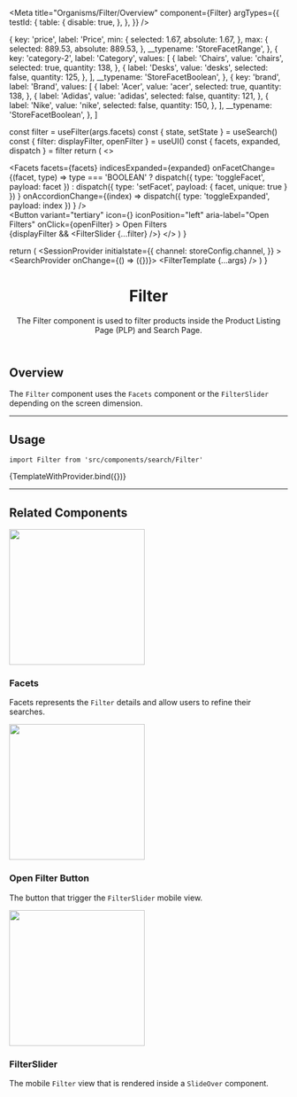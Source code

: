 




<Meta
  title="Organisms/Filter/Overview"
  component={Filter}
  argTypes={{
    testId: {
      table: {
        disable: true,
      },
    },
  }}
/>

  {
    key: 'price',
    label: 'Price',
    min: {
      selected: 1.67,
      absolute: 1.67,
    },
    max: {
      selected: 889.53,
      absolute: 889.53,
    },
    __typename: 'StoreFacetRange',
  },
  {
    key: 'category-2',
    label: 'Category',
    values: [
      {
        label: 'Chairs',
        value: 'chairs',
        selected: true,
        quantity: 138,
      },
      {
        label: 'Desks',
        value: 'desks',
        selected: false,
        quantity: 125,
      },
    ],
    __typename: 'StoreFacetBoolean',
  },
  {
    key: 'brand',
    label: 'Brand',
    values: [
      {
        label: 'Acer',
        value: 'acer',
        selected: true,
        quantity: 138,
      },
      {
        label: 'Adidas',
        value: 'adidas',
        selected: false,
        quantity: 121,
      },
      {
        label: 'Nike',
        value: 'nike',
        selected: false,
        quantity: 150,
      },
    ],
    __typename: 'StoreFacetBoolean',
  },
]

  const filter = useFilter(args.facets)
  const { state, setState } = useSearch()
  const { filter: displayFilter, openFilter } = useUI()
  const { facets, expanded, dispatch } = filter
  return (
    <>
      <div className="hidden-mobile">
        <Facets
          facets={facets}
          indicesExpanded={expanded}
          onFacetChange={(facet, type) =>
            type === 'BOOLEAN'
              ? dispatch({ type: 'toggleFacet', payload: facet })
              : dispatch({ type: 'setFacet', payload: { facet, unique: true } })
          }
          onAccordionChange={(index) =>
            dispatch({ type: 'toggleExpanded', payload: index })
          }
        />
      </div>
      <div className="display-mobile">
        <Button
          variant="tertiary"
          icon={<Icon name="FadersHorizontal" width={16} height={16} />}
          iconPosition="left"
          aria-label="Open Filters"
          onClick={openFilter}
        >
          Open Filters
        </Button>
      </div>
      {displayFilter && <FilterSlider {...filter} />}
    </>
  )
}

  return (
    <SessionProvider
      initialstate={{
        channel: storeConfig.channel,
      }}
    >
      <UIProvider>
        <SearchProvider onChange={() => ({})}>
          <FilterTemplate {...args} />
        </SearchProvider>
      </UIProvider>
    </SessionProvider>
  )
}

<header>

# Filter

The Filter component is used to filter products inside the Product Listing Page (PLP) and Search Page.

</header>

## Overview

The `Filter` component uses the `Facets` component or the `FilterSlider` depending on the screen dimension.

---

## Usage

`import Filter from 'src/components/search/Filter'`

<Canvas>
  <Story
    name="default"
    args={{
      facets: facets,
    }}
  >
    {TemplateWithProvider.bind({})}
  </Story>
</Canvas>

<ArgsTable story="default" />

---

## Related Components

<section className="sbdocs-section">
  <article>
    <div style={{ height: '525px' }}>
      <a href="?path=/docs/organisms-filter-facets--overview-default"><img width="245px" src="https://vtexhelp.vtexassets.com/assets/docs/src/facets___fdf0046c69ce7cff6cd0425c30721715.png"/></a>
    </div>
    <article className="sbdocs-section-text">
      <h3>Facets</h3>
      <p>
        Facets represents the <code>Filter</code> details and allow users to refine their searches.
      </p>
    </article>

  </article>
  <article>
    <div style={{ height: '525px' }}>
      <a href="?path=/docs/organisms-filter-filterslider--overview-default"><img width="245px" src="https://vtexhelp.vtexassets.com/assets/docs/src/filter-button___0c620a5ec7a882a10a5a664e213af40c.png"/></a>
    </div>
    <article className="sbdocs-section-text">
      <h3>Open Filter Button</h3>
      <p>The button that trigger the <code>FilterSlider</code> mobile view.</p>
    </article>
  </article>
  <article>
    <div style={{ height: '525px' }}>
      <a href="?path=/docs/organisms-filter-filterslider--overview-default"><img width="245px" src="https://vtexhelp.vtexassets.com/assets/docs/src/filter-slider___0b494caafda8ca47a39a06a006a64849.png"/></a>
    </div>
    <article className="sbdocs-section-text">
      <h3>FilterSlider</h3>
      <p>The mobile <code>Filter</code> view that is rendered inside a <code>SlideOver</code> component.</p>
    </article>
  </article>
</section>
